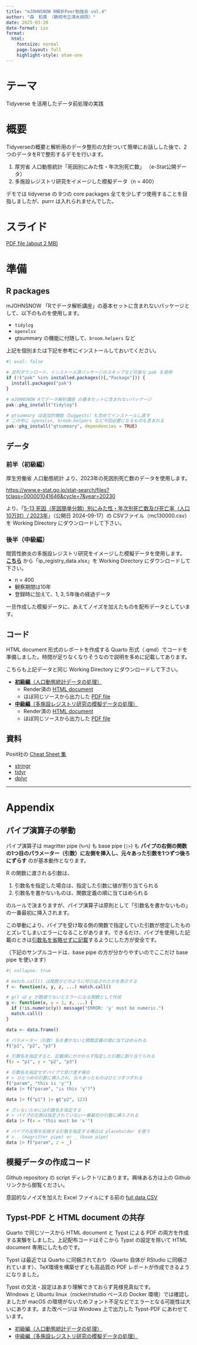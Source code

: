 ```yaml
---
title: "mJOHNSNOW R解析Peer勉強会 vol.4"
author: "森　和貴　（静岡市立清水病院）"
date: 2025-03-20
date-format: iso
format:
  html: 
    fontsize: normal
    page-layout: full
    highlight-style: atom-one
---
```


# テーマ

Tidyverse を活用したデータ前処理の実践

# 概要

Tidyverseの概要と解析用のデータ整形の方針ついて簡単にお話しした後で、2つのデータをRで整形するデモを行います。

1. 厚労省 人口動態統計「死因別にみた性・年次別死亡数」 （e-Stat公開データ）
2. 多施設レジストリ研究をイメージした模擬データ（n = 400）

デモでは tidyverse の 9つの core packages 全てを少しずつ使用することを目指しましたが、purrr は入れられませんでした。

# スライド

[PDF file (about 2 MB)](../docs/Seminar_Rpeer_vol4.pdf)

# 準備

## R packages

mJOHNSNOW 「Rでデータ解析講座」の基本セットに含まれないパッケージとして、以下のものを使用します。

- `tidylog`
- `openxlsx`
- gtsummary の機能に付随して、`broom.helpers` など

上記を個別または下記を参考にインストールしておいてください。

```r
#| eval: false

# 並列ダウンロード、インストール済パッケージのスキップなど可能な pak を使用
if (!("pak" %in% installed.packages()[,"Package"])) {
  install.packages("pak")
}

# mJOHNSNOW Rでデータ解析講座 の基本セットに含まれないパッケージ
pak::pkg_install("tidylog")

# gtsummary は追加的機能（Suggests）も含めてインストールし直す
# この中に openxlsx, broom.helpers など今回必要になるものも含まれる
pak::pkg_install("gtsummary", dependencies = TRUE)
```

## データ

### 前半（初級編）

厚生労働省 人口動態統計 より、2023年の死因別死亡数のデータを使用します。

[https://www.e-stat.go.jp/stat-search/files?tclass=000001041646&cycle=7&year=20230](https://www.e-stat.go.jp/stat-search/files?tclass=000001041646&cycle=7&year=20230)

より、「[5-13 死因（死因簡単分類）別にみた性・年次別死亡数及び死亡率（人口10万対）/ 2023年](https://www.e-stat.go.jp/stat-search/file-download?statInfId=000040206118&fileKind=1)」（公開日 2024-09-17）の CSVファイル（mc130000.csv）を Working Directory にダウンロードして下さい。

### 後半（中級編）

間質性肺炎の多施設レジストリ研究をイメージした模擬データを使用します。\
[**こちら**](../ip_registry_data.xlsx) から「ip_registry_data.xlsx」を Working Directory にダウンロードして下さい。

- n = 400
- 観察期間は10年
- 登録時に加えて、1, 3, 5年後の経過データ

一旦作成した模擬データに、あえてノイズを加えたものを配布データとしています。

## コード

HTML document 形式のレポートを作成する Quarto 形式（.qmd）でコードを準備しました。時間が足りなくなりそうなので説明を多めに記載してあります。

こちらも上記データと同じ Working Directory にダウンロードして下さい。

- [**初級編**（人口動態統計データの処理）](../Data_cleaning_CauseOfDeath_html.qmd)
    - Render済の [HTML document](../docs/Data_cleaning_CauseOfDeath_html.html)
    - ほぼ同じソースから出力した [PDF file](../docs/Data_cleaning_CauseOfDeath_full.pdf)
- [**中級編**（多施設レジストリ研究の模擬データの処理）](../Data_cleaning_IPRegistry_html.qmd)
    - Render済の [HTML document](../docs/Data_cleaning_IPRegistry_html.html)
    - ほぼ同じソースから出力した [PDF file](../docs/Data_cleaning_IPRegistry_full.pdf)

## 資料

Posit社の [Cheat Sheet 集](https://posit.co/resources/cheatsheets/)

- [stringr](https://rstudio.github.io/cheatsheets/html/strings.html)
- [tidyr](https://rstudio.github.io/cheatsheets/html/tidyr.html)
- [dplyr](https://rstudio.github.io/cheatsheets/html/data-transformation.html)

-----

# Appendix

## パイプ演算子の挙動

パイプ演算子は magritter pipe (`%>%`) も base pipe (`|>`) も **パイプの右側の関数の1つ目のパラメーター（引数）に左側を挿入し、元々あった引数を1つずつ後ろにずらす** のが基本動作となります。

R の関数に渡される引数は、

1. 引数名を指定した場合は、指定した引数に値が割り当てられる
2. 引数名を書かないものは、関数定義の順に当てはめられる

のルールで決まりますが、パイプ演算子は原則として「引数名を書かないもの」の一番最初に挿入されます。

この挙動により、パイプを受け取る側の関数で指定していた引数が想定したものとズレてしまいエラーになることがあります。できるだけ、パイプを使用した記載のときは[引数名を省略せずに記載]{style="text-decoration:underline;"}するようにした方が安全です。

（下記のサンプルコードは、base pipe の方が分かりやすいのでここだけ base pipe を使います）

```r
#| collapse: true

# match.call() は関数がどのように呼び出されたかを表示する
f <- function(x, y, z, ...) match.call()

# g() は y が数値でないとエラーになる関数として作成
g <- function(x, y = 1, z, ...) {
  if (!is.numeric(y)) message("ERROR: 'y' must be numeric.")
  match.call()
}

data <- data.frame()

# パラメーター（引数）名を書かないと関数定義の順に当てはめられる
f("p1", "p2", "p3")

# 引数名を指定すると、記載順にかかわらず指定した引数に割り当てられる
f(z = "p1", y = "p2", "p3")

# 引数名を指定せずパイプで受け渡す場合
# > ひとつめの引数に挿入され、元々あったものはひとつずつずれる
f("param", "this is 'y'")
data |> f("param", "is this 'y'?")

data |> f("p1") |> g("p2", 123)

# ズレないためには引数名を指定する
# > パイプの左側は指定されていない一番最初の引数に挿入される
data |> f(x = "this must be 'x'")

# パイプの左側を反映する引数を指定する場合は placeholder を使う
# > . (magritter pipe) or _ (base pipe)
data |> f("param", z = _)
```

## 模擬データの作成コード

Github repository の script ディレクトリにあります。興味ある方は上の Github リンクから御覧ください。

意図的なノイズを加えた Excel ファイルにする前の [full data CSV](../ip_10yrs_data.csv)

## Typst-PDF と HTML document の共存

Quarto で同じソースから HTML document と Typst による PDF の両方を作成する実験をしました。上記配布コードはそこから Typst の設定を除いて HTML document 専用にしたものです。

Typst は最近では Quarto に同梱されており（Quarto 自体が RStudio に同梱されています）、TeX環境を構築せずとも高品質の PDF レポートが作成できるようになりました。

Typst の文法・設定はあまり理解できておらず見様見真似です。\
Windows と Ubuntu linux（rocker/rstudio ベースの Docker 環境）では確認しましたが macOS の環境がないためフォント不足などでエラーとなる可能性は大いにあります。また改ページは Windows 上で出力した Typst-PDF にあわせています。

- [初級編（人口動態統計データの処理）](../Data_cleaning_CauseOfDeath_full.qmd)
- [中級編（多施設レジストリ研究の模擬データの処理）](../Data_cleaning_IPRegistry_full.qmd)
